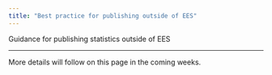 ```yaml
---
title: "Best practice for publishing outside of EES"
---
```


<p class="text-muted">Guidance for publishing statistics outside of EES</p>

---

More details will follow on this page in the coming weeks.

